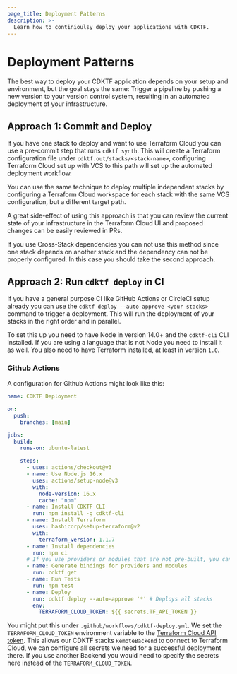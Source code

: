```yaml
---
page_title: Deployment Patterns
description: >-
  Learn how to continioulsy deploy your applications with CDKTF.
---
```


# Deployment Patterns

The best way to deploy your CDKTF application depends on your setup and environment, but the goal stays the same: Trigger a pipeline by pushing a new version to your version control system, resulting in an automated deployment of your infrastructure.

## Approach 1: Commit and Deploy

If you have one stack to deploy and want to use Terraform Cloud you can use a pre-commit step that runs `cdktf synth`. This will create a Terraform configuration file under `cdktf.out/stacks/<stack-name>`, configuring Terraform Cloud set up with VCS to this path will set up the automated deployment workflow.

You can use the same technique to deploy multiple independent stacks by configuring a Terraform Cloud workspace for each stack with the same VCS configuration, but a different target path.

A great side-effect of using this approach is that you can review the current state of your infrastructure in the Terraform Cloud UI and proposed changes can be easily reviewed in PRs.

If you use Cross-Stack dependencies you can not use this method since one stack depends on another stack and the dependency can not be properly configured. In this case you should take the second approach.

## Approach 2: Run `cdktf deploy` in CI

If you have a general purpose CI like GitHub Actions or CircleCI setup already you can use the `cdktf deploy --auto-approve <your stacks>` command to trigger a deployment. This will run the deployment of your stacks in the right order and in parallel.

To set this up you need to have Node in version 14.0+ and the `cdktf-cli` CLI installed. If you are using a language that is not Node you need to install it as well. You also need to have Terraform installed, at least in version `1.0`.

### Github Actions

A configuration for Github Actions might look like this:

```yaml
name: CDKTF Deployment

on:
  push:
    branches: [main]

jobs:
  build:
    runs-on: ubuntu-latest

    steps:
      - uses: actions/checkout@v3
      - name: Use Node.js 16.x
        uses: actions/setup-node@v3
        with:
          node-version: 16.x
          cache: "npm"
      - name: Install CDKTF CLI
        run: npm install -g cdktf-cli
      - name: Install Terraform
        uses: hashicorp/setup-terraform@v2
        with:
          terraform_version: 1.1.7
      - name: Install dependencies
        run: npm ci
      # If you use providers or modules that are not pre-built, you can install them here
      - name: Generate bindings for providers and modules
        run: cdktf get
      - name: Run Tests
        run: npm test
      - name: Deploy
        run: cdktf deploy --auto-approve '*' # Deploys all stacks
        env:
          TERRAFORM_CLOUD_TOKEN: ${{ secrets.TF_API_TOKEN }}
```

You might put this under `.github/workflows/cdktf-deploy.yml`. We set the `TERRAFORM_CLOUD_TOKEN` environment variable to the [Terraform Cloud API token](https://www.terraform.io/cloud-docs/users-teams-organizations/api-tokens). This allows our CDKTF stacks `RemoteBackend` to connect to Terraform Cloud, we can configure all secrets we need for a successful deployment there. If you use another Backend you would need to specify the secrets here instead of the `TERRAFORM_CLOUD_TOKEN`.
